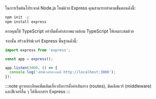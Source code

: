 ในการเริ่มต้นโปรเจกต์ Node.js ใหม่ด้วย Express คุณสามารถทำตามขั้นตอนดังนี้:

```bash
npm init -y
npm install express
```

หากคุณใช้ TypeScript อย่าลืมตั้งค่าสภาพแวดล้อม TypeScript ให้เหมาะสมด้วย

จากนั้น สร้างเซิร์ฟเวอร์ Express พื้นฐานดังนี้:

```ts title="app.ts"
import express from 'express';

const app = express();

app.listen(3000, () => {
  console.log('เซิร์ฟเวอร์ทำงานที่ http://localhost:3000');
});
```

:::note
ดูรายละเอียดเพิ่มเติมเกี่ยวกับการตั้งค่าเส้นทาง (routes), มิดเดิลแวร์ (middleware) และฟีเจอร์อื่น ๆ ได้ที่เอกสาร Express
:::

